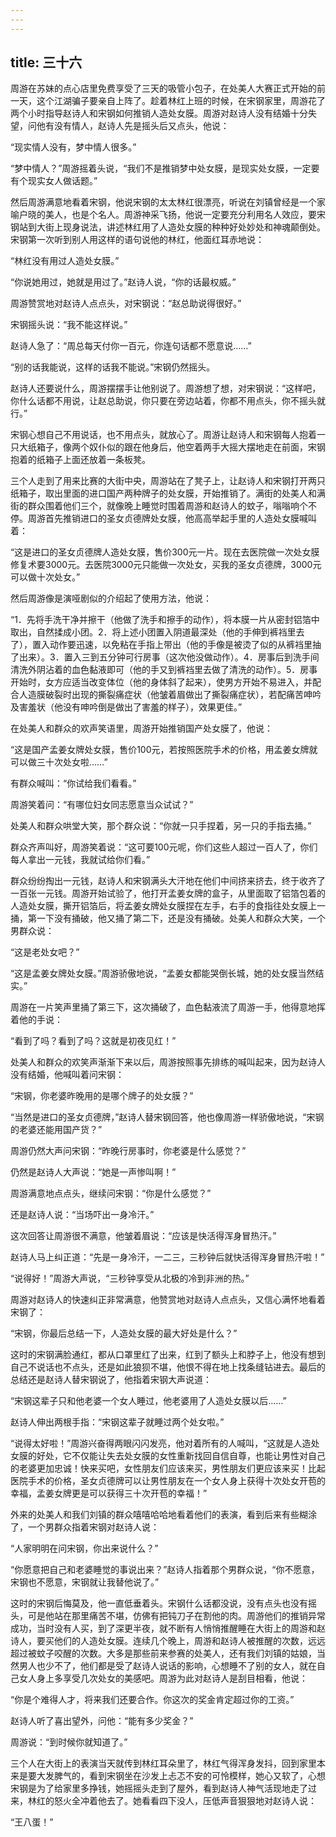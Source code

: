 ```yaml
---
---
---
```

title: 三十六
---




周游在苏妹的点心店里免费享受了三天的吸管小包子，在处美人大赛正式开始的前一天，这个江湖骗子要亲自上阵了。趁着林红上班的时候，在宋钢家里，周游花了两个小时指导赵诗人和宋钢如何推销人造处女膜。周游对赵诗人没有结婚十分失望，问他有没有情人，赵诗人先是摇头后又点头，他说：

“现实情人没有，梦中情人很多。”

“梦中情人？”周游摇着头说，“我们不是推销梦中处女膜，是现实处女膜，一定要有个现实女人做话题。”

然后周游满意地看着宋钢，他说宋钢的太太林红很漂亮，听说在刘镇曾经是一个家喻户晓的美人，也是个名人。周游神采飞扬，他说一定要充分利用名人效应，要宋钢站到大街上现身说法，讲述林红用了人造处女膜的种种好处妙处和神魂颠倒处。宋钢第一次听到别人用这样的语句说他的林红，他面红耳赤地说：

“林红没有用过人造处女膜。”

“你说她用过，她就是用过了。”赵诗人说，“你的话最权威。”

周游赞赏地对赵诗人点点头，对宋钢说：“赵总助说得很好。”

宋钢摇头说：“我不能这样说。”

赵诗人急了：“周总每天付你一百元，你连句话都不愿意说……”

“别的话我能说，这样的话我不能说。”宋钢仍然摇头。

赵诗人还要说什么，周游摆摆手让他别说了。周游想了想，对宋钢说：“这样吧，你什么话都不用说，让赵总助说，你只要在旁边站着，你都不用点头，你不摇头就行。”

宋钢心想自己不用说话，也不用点头，就放心了。周游让赵诗人和宋钢每人抱着一只大纸箱子，像两个奴仆似的跟在他身后，他空着两手大摇大摆地走在前面，宋钢抱着的纸箱子上面还放着一条板凳。

三个人走到了用来比赛的大街中央，周游站在了凳子上，让赵诗人和宋钢打开两只纸箱子，取出里面的进口国产两种牌子的处女膜，开始推销了。满街的处美人和满街的群众围着他们三个，就像晚上睡觉时围着周游和赵诗人的蚊子，嗡嗡响个不停。周游首先推销进口的圣女贞德牌处女膜，他高高举起手里的人造处女膜喊叫着：

“这是进口的圣女贞德牌人造处女膜，售价300元一片。现在去医院做一次处女膜修复术要3000元。去医院3000元只能做一次处女，买我的圣女贞德牌，3000元可以做十次处女。”

然后周游像是演哑剧似的介绍起了使用方法，他说：

“1．先将手洗干净并擦干（他做了洗手和擦手的动作），将本膜一片从密封铝箔中取出，自然揉成小团。2．将上述小团置入阴道最深处（他的手伸到裤裆里去了），置入动作要迅速，以免粘在手指上带出（他的手像是被烫了似的从裤裆里抽了出来）。3．置入三到五分钟可行房事（这次他没做动作）。4．房事后到洗手间清洗外阴沾着的血色黏液即可（他的手又到裤裆里去做了清洗的动作）。5．房事开始时，女方应适当改变体位（他的身体斜了起来），使男方开始不易进入，并配合人造膜破裂时出现的撕裂痛症状（他皱着眉做出了撕裂痛症状），若配痛苦呻吟及害羞状（他没有呻吟倒是做出了害羞的样子），效果更佳。”

在处美人和群众的欢声笑语里，周游开始推销国产处女膜了，他说：

“这是国产孟姜女牌处女膜，售价100元，若按照医院手术的价格，用孟姜女牌就可以做三十次处女啦……”

有群众喊叫：“你试给我们看看。”

周游笑着问：“有哪位妇女同志愿意当众试试？”

处美人和群众哄堂大笑，那个群众说：“你就一只手捏着，另一只的手指去捅。”

群众齐声叫好，周游笑着说：“这可要100元呢，你们这些人超过一百人了，你们每人拿出一元钱，我就试给你们看。”

群众纷纷掏出一元钱，赵诗人和宋钢满头大汗地在他们中间挤来挤去，终于收齐了一百张一元钱。周游开始试验了，他打开孟姜女牌的盒子，从里面取了铝箔包着的人造处女膜，撕开铝箔后，将孟姜女牌处女膜捏在左手，右手的食指往处女膜上一捅，第一下没有捅破，他又捅了第二下，还是没有捅破。处美人和群众大笑，一个男群众说：

“这是老处女吧？”

“这是孟姜女牌处女膜。”周游骄傲地说，“孟姜女都能哭倒长城，她的处女膜当然结实。”

周游在一片笑声里捅了第三下，这次捅破了，血色黏液流了周游一手，他得意地挥着他的手说：

“看到了吗？看到了吗？这就是初夜见红！”

处美人和群众的欢笑声渐渐下来以后，周游按照事先排练的喊叫起来，因为赵诗人没有结婚，他喊叫着问宋钢：

“宋钢，你老婆昨晚用的是哪个牌子的处女膜？”

“当然是进口的圣女贞德牌，”赵诗人替宋钢回答，他也像周游一样骄傲地说，“宋钢的老婆还能用国产货？”

周游仍然大声问宋钢：“昨晚行房事时，你老婆是什么感觉？”

仍然是赵诗人大声说：“她是一声惨叫啊！”

周游满意地点点头，继续问宋钢：“你是什么感觉？”

还是赵诗人说：“当场吓出一身冷汗。”

这次回答让周游很不满意，他皱着眉说：“应该是快活得浑身冒热汗。”

赵诗人马上纠正道：“先是一身冷汗，一二三，三秒钟后就快活得浑身冒热汗啦！”

“说得好！”周游大声说，“三秒钟享受从北极的冷到非洲的热。”

周游对赵诗人的快速纠正非常满意，他赞赏地对赵诗人点点头，又信心满怀地看着宋钢了：

“宋钢，你最后总结一下，人造处女膜的最大好处是什么？”

这时的宋钢满脸通红，都从口罩里红了出来，红到了额头上和脖子上，他没有想到自己不说话也不点头，还是如此狼狈不堪，他恨不得在地上找条缝钻进去。最后的总结还是赵诗人替宋钢说了，他指着宋钢大声说道：

“宋钢这辈子只和他老婆一个女人睡过，他老婆用了人造处女膜以后……”

赵诗人伸出两根手指：“宋钢这辈子就睡过两个处女啦。”

“说得太好啦！”周游兴奋得两眼闪闪发亮，他对着所有的人喊叫，“这就是人造处女膜的好处，它不仅能让失去处女膜的女性重新找回自信自尊，也能让男性对自己的老婆更加忠诚！快来买吧，女性朋友们应该来买，男性朋友们更应该来买！比起医院手术的价格，圣女贞德牌可以让男性朋友在一个女人身上获得十次处女开苞的幸福，孟姜女牌更是可以获得三十次开苞的幸福！”

外来的处美人和我们刘镇的群众嘻嘻哈哈地看着他们的表演，看到后来有些糊涂了，一个男群众指着宋钢对赵诗人说：

“人家明明在问宋钢，你出来说什么？”

“你愿意把自己和老婆睡觉的事说出来？”赵诗人指着那个男群众说，“你不愿意，宋钢也不愿意，宋钢就让我替他说了。”

这时的宋钢后悔莫及，他一直低垂着头。宋钢什么话都没说，没有点头也没有摇头，可是他站在那里痛苦不堪，仿佛有把钝刀子在割他的肉。周游他们的推销异常成功，当时没有人买，到了深更半夜，就不断有人悄悄推醒睡在大街上的周游和赵诗人，要买他们的人造处女膜。连续几个晚上，周游和赵诗人被推醒的次数，远远超过被蚊子咬醒的次数。大多是那些前来参赛的处美人，还有我们刘镇的姑娘，当然男人也少不了，他们都是受了赵诗人说话的影响，心想睡不了别的女人，就在自己女人身上多享受几次处女的美感吧。周游为此对赵诗人是刮目相看，他说：

“你是个难得人才，将来我们还要合作。你这次的奖金肯定超过你的工资。”

赵诗人听了喜出望外，问他：“能有多少奖金？”

周游说：“到时候你就知道了。”

三个人在大街上的表演当天就传到林红耳朵里了，林红气得浑身发抖，回到家里本来是要大发脾气的，看到宋钢坐在沙发上忐忑不安的可怜模样，她心又软了，心想宋钢是为了给家里多挣钱，她摇摇头走到了屋外，看到赵诗人神气活现地走了过来，林红的怒火全冲着他去了。她看看四下没人，压低声音狠狠地对赵诗人说：

“王八蛋！”